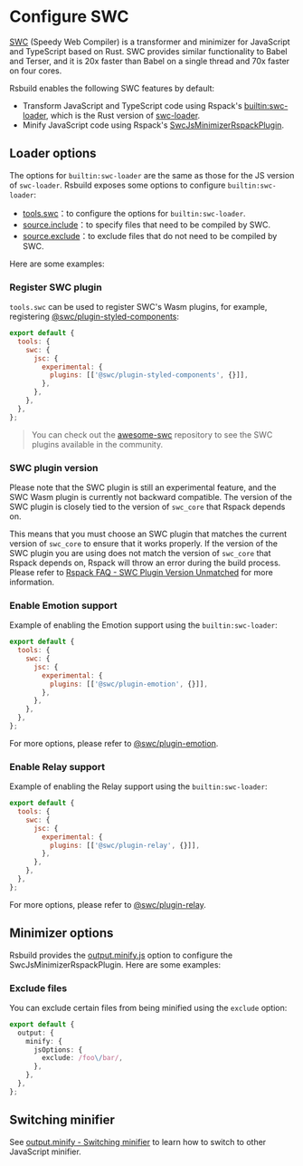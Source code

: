 # Configure SWC

[SWC](https://github.com/swc-project/swc) (Speedy Web Compiler) is a transformer and minimizer for JavaScript and TypeScript based on Rust. SWC provides similar functionality to Babel and Terser, and it is 20x faster than Babel on a single thread and 70x faster on four cores.

Rsbuild enables the following SWC features by default:

- Transform JavaScript and TypeScript code using Rspack's [builtin:swc-loader](https://rspack.rs/guide/features/builtin-swc-loader), which is the Rust version of [swc-loader](https://github.com/swc-project/pkgs/tree/main/packages/swc-loader).
- Minify JavaScript code using Rspack's [SwcJsMinimizerRspackPlugin](https://rspack.rs/plugins/rspack/swc-js-minimizer-rspack-plugin).

## Loader options

The options for `builtin:swc-loader` are the same as those for the JS version of `swc-loader`. Rsbuild exposes some options to configure `builtin:swc-loader`:

- [tools.swc](/config/tools/swc)：to configure the options for `builtin:swc-loader`.
- [source.include](/config/source/include)：to specify files that need to be compiled by SWC.
- [source.exclude](/config/source/exclude)：to exclude files that do not need to be compiled by SWC.

Here are some examples:

### Register SWC plugin

`tools.swc` can be used to register SWC's Wasm plugins, for example, registering [@swc/plugin-styled-components](https://npmjs.com/package/@swc/plugin-styled-components):

```js
export default {
  tools: {
    swc: {
      jsc: {
        experimental: {
          plugins: [['@swc/plugin-styled-components', {}]],
        },
      },
    },
  },
};
```

> You can check out the [awesome-swc](https://github.com/swc-contrib/awesome-swc) repository to see the SWC plugins available in the community.

### SWC plugin version

Please note that the SWC plugin is still an experimental feature, and the SWC Wasm plugin is currently not backward compatible. The version of the SWC plugin is closely tied to the version of `swc_core` that Rspack depends on.

This means that you must choose an SWC plugin that matches the current version of `swc_core` to ensure that it works properly. If the version of the SWC plugin you are using does not match the version of `swc_core` that Rspack depends on, Rspack will throw an error during the build process. Please refer to [Rspack FAQ - SWC Plugin Version Unmatched](https://rspack.rs/errors/swc-plugin-version) for more information.

### Enable Emotion support

Example of enabling the Emotion support using the `builtin:swc-loader`:

```js
export default {
  tools: {
    swc: {
      jsc: {
        experimental: {
          plugins: [['@swc/plugin-emotion', {}]],
        },
      },
    },
  },
};
```

For more options, please refer to [@swc/plugin-emotion](https://npmjs.com/package/@swc/plugin-emotion).

### Enable Relay support

Example of enabling the Relay support using the `builtin:swc-loader`:

```js
export default {
  tools: {
    swc: {
      jsc: {
        experimental: {
          plugins: [['@swc/plugin-relay', {}]],
        },
      },
    },
  },
};
```

For more options, please refer to [@swc/plugin-relay](https://npmjs.com/package/@swc/plugin-relay).

## Minimizer options

Rsbuild provides the [output.minify.js](/config/output/minify) option to configure the SwcJsMinimizerRspackPlugin. Here are some examples:

### Exclude files

You can exclude certain files from being minified using the `exclude` option:

```ts
export default {
  output: {
    minify: {
      jsOptions: {
        exclude: /foo\/bar/,
      },
    },
  },
};
```

## Switching minifier

See [output.minify - Switching minifier](/config/output/minify#switching-minifier) to learn how to switch to other JavaScript minifier.
